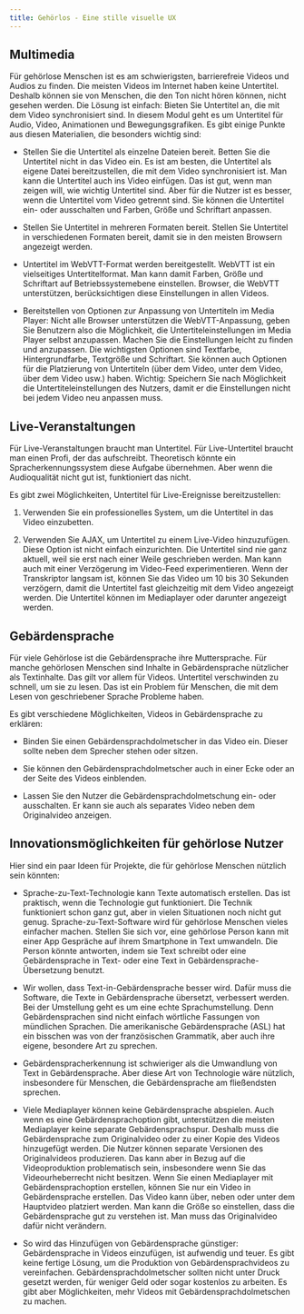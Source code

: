 ```yaml
---
title: Gehörlos - Eine stille visuelle UX
---
```


## Multimedia

Für gehörlose Menschen ist es am schwierigsten, barrierefreie Videos und Audios zu finden. Die meisten Videos im Internet haben
keine Untertitel. Deshalb können sie von Menschen, die den Ton nicht hören können, nicht gesehen werden. Die Lösung ist einfach:
Bieten Sie Untertitel an, die mit dem Video synchronisiert sind. In diesem Modul geht es um Untertitel für Audio, Video, Animationen
und Bewegungsgrafiken. Es gibt einige Punkte aus diesen Materialien, die besonders wichtig sind:

- Stellen Sie die Untertitel als einzelne Dateien bereit. Betten Sie die Untertitel nicht in das Video ein. Es ist am besten, die
  Untertitel als eigene Datei bereitzustellen, die mit dem Video synchronisiert ist. Man kann die Untertitel auch ins Video einfügen.
  Das ist gut, wenn man zeigen will, wie wichtig Untertitel sind. Aber für die Nutzer ist es besser, wenn die Untertitel vom Video
  getrennt sind. Sie können die Untertitel ein- oder ausschalten und Farben, Größe und Schriftart anpassen.

- Stellen Sie Untertitel in mehreren Formaten bereit. Stellen Sie Untertitel in verschiedenen Formaten bereit, damit sie in den meisten
  Browsern angezeigt werden.

- Untertitel im WebVTT-Format werden bereitgestellt. WebVTT ist ein vielseitiges Untertitelformat. Man kann damit Farben, Größe
  und Schriftart auf Betriebssystemebene einstellen. Browser, die WebVTT unterstützen, berücksichtigen diese Einstellungen in allen
  Videos.

- Bereitstellen von Optionen zur Anpassung von Untertiteln im Media Player: Nicht alle Browser unterstützen die WebVTT-Anpassung, geben
  Sie Benutzern also die Möglichkeit, die Untertiteleinstellungen im Media Player selbst anzupassen. Machen Sie die Einstellungen
  leicht zu finden und anzupassen. Die wichtigsten Optionen sind Textfarbe, Hintergrundfarbe, Textgröße und Schriftart. Sie können
  auch Optionen für die Platzierung von Untertiteln (über dem Video, unter dem Video, über dem Video usw.) haben. Wichtig: Speichern
  Sie nach Möglichkeit die Untertiteleinstellungen des Nutzers, damit er die Einstellungen nicht bei jedem Video neu anpassen muss.

## Live-Veranstaltungen

Für Live-Veranstaltungen braucht man Untertitel. Für Live-Untertitel braucht man einen Profi, der das aufschreibt. Theoretisch könnte
ein Spracherkennungssystem diese Aufgabe übernehmen. Aber wenn die Audioqualität nicht gut ist, funktioniert das nicht.

Es gibt zwei Möglichkeiten, Untertitel für Live-Ereignisse bereitzustellen:

1. Verwenden Sie ein professionelles System, um die Untertitel in das Video einzubetten.

2. Verwenden Sie AJAX, um Untertitel zu einem Live-Video hinzuzufügen. Diese Option ist nicht einfach einzurichten. Die Untertitel
   sind nie ganz aktuell, weil sie erst nach einer Weile geschrieben werden. Man kann auch mit einer Verzögerung im Video-Feed
   experimentieren. Wenn der Transkriptor langsam ist, können Sie das Video um 10 bis 30 Sekunden verzögern, damit die Untertitel
   fast gleichzeitig mit dem Video angezeigt werden. Die Untertitel können im Mediaplayer oder darunter angezeigt werden.

## Gebärdensprache

Für viele Gehörlose ist die Gebärdensprache ihre Muttersprache. Für manche gehörlosen Menschen sind Inhalte in Gebärdensprache
nützlicher als Textinhalte. Das gilt vor allem für Videos. Untertitel verschwinden zu schnell, um sie zu lesen. Das ist ein
Problem für Menschen, die mit dem Lesen von geschriebener Sprache Probleme haben.

Es gibt verschiedene Möglichkeiten, Videos in Gebärdensprache zu erklären:

- Binden Sie einen Gebärdensprachdolmetscher in das Video ein. Dieser sollte neben dem Sprecher stehen oder sitzen.

- Sie können den Gebärdensprachdolmetscher auch in einer Ecke oder an der Seite des Videos einblenden.

- Lassen Sie den Nutzer die Gebärdensprachdolmetschung ein- oder ausschalten. Er kann sie auch als separates Video neben dem
  Originalvideo anzeigen.

## Innovationsmöglichkeiten für gehörlose Nutzer

Hier sind ein paar Ideen für Projekte, die für gehörlose Menschen nützlich sein könnten:

- Sprache-zu-Text-Technologie kann Texte automatisch erstellen. Das ist praktisch, wenn die Technologie gut funktioniert. Die Technik
  funktioniert schon ganz gut, aber in vielen Situationen noch nicht gut genug. Sprache-zu-Text-Software wird für gehörlose Menschen
  vieles einfacher machen. Stellen Sie sich vor, eine gehörlose Person kann mit einer App Gespräche auf ihrem Smartphone in Text
  umwandeln. Die Person könnte antworten, indem sie Text schreibt oder eine Gebärdensprache in Text- oder eine Text in
  Gebärdensprache-Übersetzung benutzt.

- Wir wollen, dass Text-in-Gebärdensprache besser wird. Dafür muss die Software, die Texte in Gebärdensprache übersetzt, verbessert
  werden. Bei der Umstellung geht es um eine echte Sprachumstellung. Denn Gebärdensprachen sind nicht einfach wörtliche Fassungen von
  mündlichen Sprachen. Die amerikanische Gebärdensprache (ASL) hat ein bisschen was von der französischen Grammatik, aber auch ihre
  eigene, besondere Art zu sprechen.

- Gebärdenspracherkennung ist schwieriger als die Umwandlung von Text in Gebärdensprache. Aber diese Art von Technologie wäre nützlich,
  insbesondere für Menschen, die Gebärdensprache am fließendsten sprechen.

- Viele Mediaplayer können keine Gebärdensprache abspielen. Auch wenn es eine Gebärdensprachoption gibt, unterstützen die meisten
  Mediaplayer keine separate Gebärdensprachspur. Deshalb muss die Gebärdensprache zum Originalvideo oder zu einer Kopie des Videos
  hinzugefügt werden. Die Nutzer können separate Versionen des Originalvideos produzieren. Das kann aber in Bezug auf die Videoproduktion
  problematisch sein, insbesondere wenn Sie das Videourheberrecht nicht besitzen. Wenn Sie einen Mediaplayer mit Gebärdensprachoption
  erstellen, können Sie nur ein Video in Gebärdensprache erstellen. Das Video kann über, neben oder unter dem Hauptvideo platziert
  werden. Man kann die Größe so einstellen, dass die Gebärdensprache gut zu verstehen ist. Man muss das Originalvideo dafür nicht
  verändern.

- So wird das Hinzufügen von Gebärdensprache günstiger: Gebärdensprache in Videos einzufügen, ist aufwendig und teuer. Es gibt keine
  fertige Lösung, um die Produktion von Gebärdensprachvideos zu vereinfachen. Gebärdensprachdolmetscher sollten nicht unter Druck
  gesetzt werden, für weniger Geld oder sogar kostenlos zu arbeiten. Es gibt aber Möglichkeiten, mehr Videos mit Gebärdensprachdolmetschen
  zu machen.
